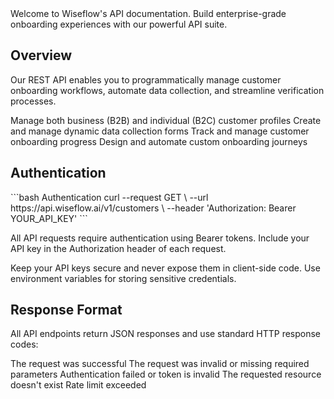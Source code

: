 <Note>
  Welcome to Wiseflow's API documentation. Build enterprise-grade onboarding experiences with our powerful API suite.
</Note>

## Overview

Our REST API enables you to programmatically manage customer onboarding workflows, automate data collection, and streamline verification processes.

<CardGroup cols={2}>
  <Card title="Customers" icon="users" href="/api-reference/customers/overview">
    Manage both business (B2B) and individual (B2C) customer profiles
  </Card>
  <Card title="Forms" icon="book" href="/api-reference/forms/overview">
    Create and manage dynamic data collection forms
  </Card>
  <Card title="Onboarding Sessions" icon="rocket" href="/api-reference/sessions/overview">
    Track and manage customer onboarding progress
  </Card>
  <Card title="Workflows" icon="code-branch" href="/api-reference/workflows/overview">
    Design and automate custom onboarding journeys
  </Card>
</CardGroup>

## Authentication

<CodeGroup>
  ```bash Authentication
  curl --request GET \
    --url https://api.wiseflow.ai/v1/customers \
    --header 'Authorization: Bearer YOUR_API_KEY'
  ```
</CodeGroup>

All API requests require authentication using Bearer tokens. Include your API key in the Authorization header of each request.

<Warning>
  Keep your API keys secure and never expose them in client-side code. Use environment variables for storing sensitive credentials.
</Warning>

## Response Format

All API endpoints return JSON responses and use standard HTTP response codes:

<ResponseField name="200 - OK" type="success">
  The request was successful
</ResponseField>

<ResponseField name="400 - Bad Request" type="error">
  The request was invalid or missing required parameters
</ResponseField>

<ResponseField name="401 - Unauthorized" type="error">
  Authentication failed or token is invalid
</ResponseField>

<ResponseField name="404 - Not Found" type="error">
  The requested resource doesn't exist
</ResponseField>

<ResponseField name="429 - Too Many Requests" type="error">
  Rate limit exceeded
</ResponseField>